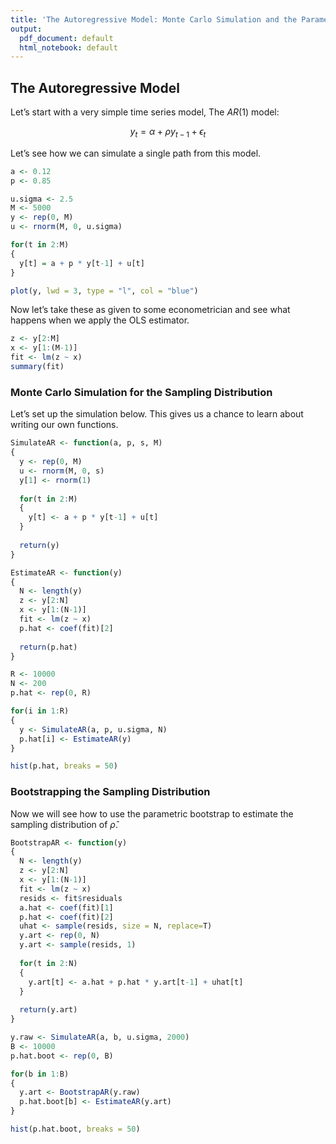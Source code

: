 ---
title: 'The Autoregressive Model: Monte Carlo Simulation and the Parametric Bootstrap'
output:
  pdf_document: default
  html_notebook: default
---

## The Autoregressive Model


Let's start with a very simple time series model, The $AR(1)$ model:


$$
y_{t} = \alpha + \rho y_{t-1} + \epsilon_{t}
$$

Let's see how we can simulate a single path from this model.

```{R}
a <- 0.12
p <- 0.85

u.sigma <- 2.5
M <- 5000
y <- rep(0, M)
u <- rnorm(M, 0, u.sigma)

for(t in 2:M)
{
  y[t] = a + p * y[t-1] + u[t]
}

plot(y, lwd = 3, type = "l", col = "blue")
```

Now let's take these as given to some econometrician and see what happens when we apply the OLS estimator. 

```{R}
z <- y[2:M]
x <- y[1:(M-1)]
fit <- lm(z ~ x)
summary(fit)
```


### Monte Carlo Simulation for the Sampling Distribution

Let's set up the simulation below. This gives us a chance to learn about writing our own functions. 


```{R}
SimulateAR <- function(a, p, s, M)
{
  y <- rep(0, M)
  u <- rnorm(M, 0, s)
  y[1] <- rnorm(1)
  
  for(t in 2:M)
  {
    y[t] <- a + p * y[t-1] + u[t]  
  }
  
  return(y)
}

EstimateAR <- function(y)
{
  N <- length(y)
  z <- y[2:N]
  x <- y[1:(N-1)]
  fit <- lm(z ~ x)
  p.hat <- coef(fit)[2]
  
  return(p.hat)
}

R <- 10000
N <- 200
p.hat <- rep(0, R)

for(i in 1:R)
{
  y <- SimulateAR(a, p, u.sigma, N)
  p.hat[i] <- EstimateAR(y)
}

hist(p.hat, breaks = 50)
```


### Bootstrapping the Sampling Distribution

Now we will see how to use the parametric bootstrap to estimate the sampling distribution of $\hat{\rho}$.

```{R}
BootstrapAR <- function(y)
{
  N <- length(y)
  z <- y[2:N]
  x <- y[1:(N-1)]
  fit <- lm(z ~ x)
  resids <- fit$residuals
  a.hat <- coef(fit)[1]
  p.hat <- coef(fit)[2]
  uhat <- sample(resids, size = N, replace=T)
  y.art <- rep(0, N)
  y.art <- sample(resids, 1)
  
  for(t in 2:N)
  {
    y.art[t] <- a.hat + p.hat * y.art[t-1] + uhat[t]
  }
  
  return(y.art)
}

y.raw <- SimulateAR(a, b, u.sigma, 2000)
B <- 10000
p.hat.boot <- rep(0, B)

for(b in 1:B)
{
  y.art <- BootstrapAR(y.raw)
  p.hat.boot[b] <- EstimateAR(y.art)
}

hist(p.hat.boot, breaks = 50)
```
